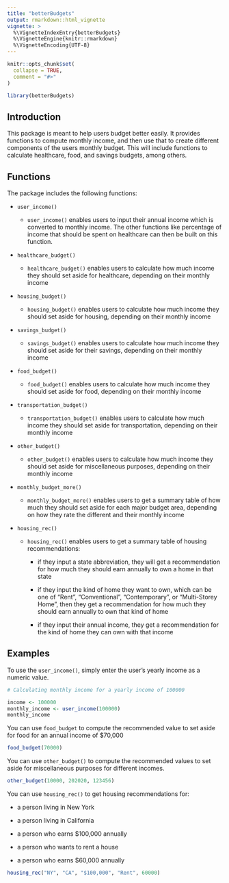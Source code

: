 ```yaml
---
title: "betterBudgets"
output: rmarkdown::html_vignette
vignette: >
  %\VignetteIndexEntry{betterBudgets}
  %\VignetteEngine{knitr::rmarkdown}
  %\VignetteEncoding{UTF-8}
---
```


```r
knitr::opts_chunk$set(
  collapse = TRUE,
  comment = "#>"
)
```

```r
library(betterBudgets)
```

## Introduction 

This package is meant to help users budget better easily. It provides functions to compute monthly income, and then use that to create different components of the users monthly budget. This will include functions to calculate healthcare, food, and savings budgets, among others.

## Functions

The package includes the following functions:

  - `user_income()`
  
    + `user_income()` enables users to input their annual income which is 
    converted to monthly income. The other functions like percentage of income 
    that should be spent on healthcare can then be built on this function. 
  
  - `healthcare_budget()`
  
    + `healthcare_budget()` enables users to calculate how much income they should
    set aside for healthcare, depending on their monthly income
  
  - `housing_budget()`
  
    + `housing_budget()` enables users to calculate how much income they should
    set aside for housing, depending on their monthly income
  
  - `savings_budget()`
  
    + `savings_budget()` enables users to calculate how much income they should
    set aside for their savings, depending on their monthly income
  
  - `food_budget()`
  
    + `food_budget()` enables users to calculate how much income they should
    set aside for food, depending on their monthly income
  
  - `transportation_budget()`
  
    + `transportation_budget()` enables users to calculate how much income they
    should set aside for transportation, depending on their monthly income
  
  - `other_budget()`
  
    + `other_budget()` enables users to calculate how much income they should
    set aside for miscellaneous purposes, depending on their monthly income
    
  - `monthly_budget_more()`
  
    + `monthly_budget_more()` enables users to get a summary table of how much they
    should set aside for each major budget area, depending on how they rate the
    different and their monthly income
  
  - `housing_rec()` 
    + `housing_rec()` enables users to get a summary table of housing
    recommendations:
    
      * if they input a state abbreviation, they will get a recommendation for
      how much they should earn annually to own a home in that state
      
      * if they input the kind of home they want to own, which can be one of 
      "Rent", "Conventional", "Contemporary", or "Multi-Storey Home", then they
      get a recommendation for how much they should earn annually to own that kind
      of home
      
      * if they input their annual income, they get a recommendation for the kind
      of home they can own with that income

## Examples 

To use the `user_income()`, simply enter the user's yearly income as a numeric value. 

```r
# Calculating monthly income for a yearly income of 100000

income <- 100000
monthly_income <- user_income(100000)
monthly_income 

```

You can use `food_budget` to compute the recommended value to set aside for food for an annual income of $70,000

```r
food_budget(70000)
```


You can use `other_budget()` to compute the recommended values to set aside
for miscellaneous purposes for different incomes.

```r
other_budget(10000, 202020, 123456)
```

You can use `housing_rec()` to get housing recommendations for:

  - a person living in New York
  
  - a person living in California
  
  - a person who earns $100,000 annually
  
  - a person who wants to rent a house
  
  - a person who earns $60,000 annually
  
```r
housing_rec("NY", "CA", "$100,000", "Rent", 60000)
```









